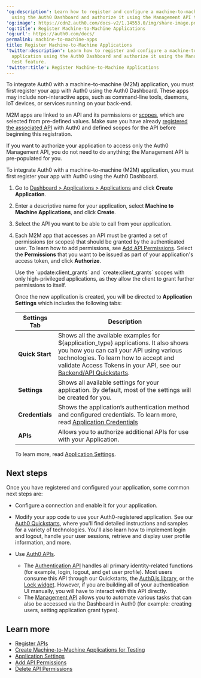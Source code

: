 ---
'og:description': Learn how to register and configure a machine-to-machine (M2M) application
  using the Auth0 Dashboard and authorize it using the Management API test feature.
'og:image': https://cdn2.auth0.com/docs-v2/1.14553.0/img/share-image.png
'og:title': Register Machine-to-Machine Applications
'og:url': https://auth0.com/docs/
permalink: machine-to-machine-apps
title: Register Machine-to-Machine Applications
'twitter:description': Learn how to register and configure a machine-to-machine (M2M)
  application using the Auth0 Dashboard and authorize it using the Management API
  test feature.
'twitter:title': Register Machine-to-Machine Applications
---
To integrate Auth0 with a machine-to-machine (M2M) application, you must first register your app with Auth0 using the <Tooltip tip="Auth0 Dashboard: Auth0's main product to configure your services." cta="View Glossary" href="/docs/glossary?term=Auth0+Dashboard">Auth0 Dashboard</Tooltip>. These apps may include non-interactive apps, such as command-line tools, daemons, IoT devices, or services running on your back-end.

M2M apps are linked to an API and its permissions or [scopes](/docs/get-started/apis/scopes/api-scopes), which are selected from pre-defined values. Make sure you have already [registered the associated API](/docs/get-started/auth0-overview/set-up-apis) with Auth0 and defined scopes for the API before beginning this registration.

If you want to authorize your application to access only the Auth0 <Tooltip tip="Management API: A product to allow customers to perform administrative tasks." cta="View Glossary" href="/docs/glossary?term=Management+API">Management API</Tooltip>, you do not need to do anything; the Management API is pre-populated for you.

To integrate Auth0 with a machine-to-machine (M2M) application, you must first register your app with Auth0 using the Auth0 Dashboard.

1. Go to [Dashboard > Applications > Applications](https://manage.auth0.com/#/applications) and click **Create Application**.
2. Enter a descriptive name for your application, select **Machine to Machine Applications**, and click **Create**.
3. Select the API you want to be able to call from your application.
4. Each M2M app that accesses an API must be granted a set of permissions (or scopes) that should be granted by the authenticated user. To learn how to add permissions, see [Add API Permissions](/docs/get-started/apis/add-api-permissions). Select the **Permissions** that you want to be issued as part of your application's access token, and click **Authorize**.

   <Warning>
   Use the `update:client_grants` and `create:client_grants` scopes with only high-privileged applications, as they allow the client to grant further permissions to itself.
   </Warning>

   Once the new application is created, you will be directed to **Application** **Settings** which includes the following tabs:

   <table class="table"><thead>
   <tr>
   <th><strong>Settings Tab</strong></th>
   <th><strong>Description</strong></th>
   </tr>
   </thead>
   <tbody>
   <tr>
   <td><strong>Quick Start</strong></td>
   <td>Shows all the available examples for ${application_type} applications. It also shows you how you can call your API using various technologies. To learn how to accept and validate Access Tokens in your API, see our <a href="/docs/quickstart/backend">Backend/API Quickstarts</a>.</td>
   </tr>
   <tr>
   <td><strong>Settings</strong></td>
   <td>Shows all available settings for your application. By default, most of the settings will be created for you.</td>
   </tr>
   <tr>
   <td><strong>Credentials</strong></td>
   <td>Shows the application’s authentication method and configured credentials. To learn more, read <a href="/docs/secure/application-credentials">Application Credentials</a></td>
   </tr>
   <tr>
   <td><strong>APIs</strong></td>
   <td>Allows you to authorize additional APIs for use with your Application.</td>
   </tr>
   </tbody>
   </table>

   To learn more, read [Application Settings](/docs/get-started/applications/application-settings).

## Next steps

Once you have registered and configured your application, some common next steps are:

* Configure a connection and enable it for your application.
* Modify your app code to use your Auth0-registered application. See our [Auth0 Quickstarts](/docs/quickstarts), where you'll find detailed instructions and samples for a variety of technologies. You'll also learn how to implement login and logout, handle your user sessions, retrieve and display user profile information, and more.
* Use [Auth0 APIs](/docs/api).

  + The [Authentication API](https://auth0.com/docs/api/authentication) handles all primary identity-related functions (for example, login, logout, and get user profile). Most users consume this API through our Quickstarts, the [Auth0.js library](/docs/libraries/auth0js), or the [Lock widget](/docs/libraries/lock). However, if you are building all of your authentication UI manually, you will have to interact with this API directly.
  + The [Management API](https://auth0.com/docs/api/management/v2) allows you to automate various tasks that can also be accessed via the Dashboard in Auth0 (for example: creating users, setting application grant types).

## Learn more

* [Register APIs](/docs/get-started/auth0-overview/set-up-apis)
* [Create Machine-to-Machine Applications for Testing](/docs/get-started/apis/create-m2m-app-test)
* [Application Settings](/docs/get-started/applications/application-settings)
* [Add API Permissions](/docs/get-started/apis/add-api-permissions)
* [Delete API Permissions](/docs/get-started/apis/delete-api-permissions)